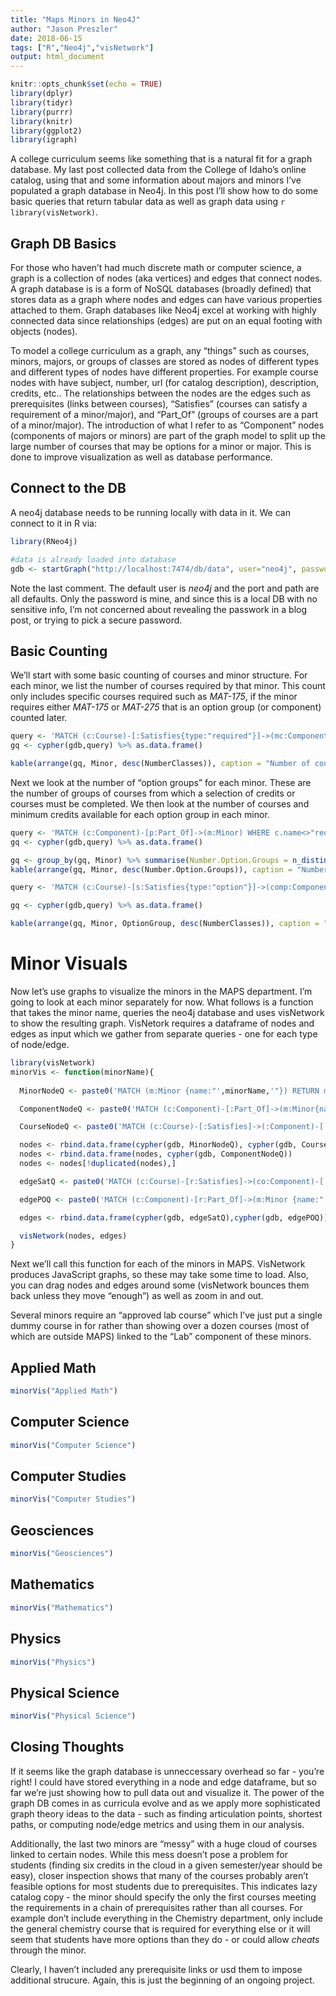 ```yaml
---
title: "Maps Minors in Neo4J"
author: "Jason Preszler"
date: 2018-06-15
tags: ["R","Neo4j","visNetwork"]
output: html_document
---
```


```r
knitr::opts_chunk$set(echo = TRUE)
library(dplyr)
library(tidyr)
library(purrr)
library(knitr)
library(ggplot2)
library(igraph)
```

A college curriculum seems like something that is a natural fit for a graph database. My last post collected data from the College of Idaho's online catalog, using that and some information about majors and minors I've populated a graph database in Neo4j. In this post I'll show how to do some basic queries that return tabular data as well as graph data using `r library(visNetwork)`.

## Graph DB Basics
For those who haven't had much discrete math or computer science, a graph is a collection of nodes (aka vertices) and edges that connect nodes. A graph database is is a form of NoSQL databases (broadly defined) that stores data as a graph where nodes and edges can have various properties attached to them. Graph databases like Neo4j excel at working with highly connected data since relationships (edges) are put on an equal footing with objects (nodes).

To model a college curriculum as a graph, any "things" such as courses, minors, majors, or groups of classes are stored as nodes of different types and different types of nodes have different properties. For example course nodes with have subject, number, url (for catalog description), description, credits, etc.. The relationships between the nodes are the edges such as prerequisites (links between courses), "Satisfies" (courses can satisfy a requirement of a minor/major), and "Part_Of" (groups of courses are a part of a minor/major). The introduction of what I refer to as "Component" nodes (components of majors or minors) are part of the graph model to split up the large number of courses that may be options for a minor or major. This is done to improve visualization as well as database performance. 

## Connect to the DB
A neo4j database needs to be running locally with data in it. We can connect to it in R via:
```r
library(RNeo4j)

#data is already loaded into database
gdb <- startGraph("http://localhost:7474/db/data", user="neo4j", password = "maps") #only the password is DB specific here
```

Note the last comment. The default user is *neo4j* and the port and path are all defaults. Only the password is mine, and since this is a local DB with no sensitive info, I'm not concerned about revealing the passwork in a blog post, or trying to pick a secure password.

## Basic Counting
We'll start with some basic counting of courses and minor structure. For each minor, we list the number of courses required by that minor. This count only includes specific courses required such as *MAT-175*, if the minor requires either *MAT-175* or *MAT-275* that is an option group (or component) counted later.

```r
query <- 'MATCH (c:Course)-[:Satisfies{type:"required"}]->(mc:Component{name:"req"})-[:Part_Of]->(m:Minor) RETURN m.name AS Minor, count(c) AS NumberClasses, sum(toInt(c.minCredits)) AS CreditMin'
gq <- cypher(gdb,query) %>% as.data.frame()

kable(arrange(gq, Minor, desc(NumberClasses)), caption = "Number of courses required for each minor")

```

Next we look at the number of "option groups" for each minor. These are the number of groups of courses from which a selection of credits or courses must be completed. We then look at the number of courses and minimum credits available for each option group in each minor.

```r
query <- 'MATCH (c:Component)-[p:Part_Of]->(m:Minor) WHERE c.name<>"req" RETURN m.name AS Minor, c.name AS OptName'
gq <- cypher(gdb,query) %>% as.data.frame()

gq <- group_by(gq, Minor) %>% summarise(Number.Option.Groups = n_distinct(OptName))
kable(arrange(gq, Minor, desc(Number.Option.Groups)), caption = "Number of Option Groups required for each minor")
```

```r
query <- 'MATCH (c:Course)-[s:Satisfies{type:"option"}]->(comp:Component)-[p:Part_Of]->(m:Minor) RETURN m.name AS Minor, comp.name AS OptionGroup, count(c) AS NumberClasses, sum(toInt(c.minCredits)) AS CreditMin'

gq <- cypher(gdb,query) %>% as.data.frame()

kable(arrange(gq, Minor, OptionGroup, desc(NumberClasses)), caption = "Number of courses for each option group of each minor")
```

# Minor Visuals
Now let's use graphs to visualize the minors in the MAPS department. I'm going to look at each minor separately for now. What follows is a function that takes the minor name, queries the neo4j database and uses visNetwork to show the resulting graph. VisNetork requires a dataframe of nodes and edges as input which we gather from separate queries - one for each type of node/edge.

```r
library(visNetwork)
minorVis <- function(minorName){
  
  MinorNodeQ <- paste0('MATCH (m:Minor {name:"',minorName,'"}) RETURN m.name AS id, m.name AS label, LABELS(m)[0] AS group')

  ComponentNodeQ <- paste0('MATCH (c:Component)-[:Part_Of]->(m:Minor{name:"', minorName,'"}) RETURN c.name AS id, c.name AS label, LABELS(c)[0] AS group')

  CourseNodeQ <- paste0('MATCH (c:Course)-[:Satisfies]->(:Component)-[:Part_Of]->(m:Minor{name:"',minorName,'"}) RETURN c.id AS id, c.id AS label, LABELS(c)[0] AS group')

  nodes <- rbind.data.frame(cypher(gdb, MinorNodeQ), cypher(gdb, CourseNodeQ))
  nodes <- rbind.data.frame(nodes, cypher(gdb, ComponentNodeQ))
  nodes <- nodes[!duplicated(nodes),]

  edgeSatQ <- paste0('MATCH (c:Course)-[r:Satisfies]->(co:Component)-[:Part_Of]->(m:Minor {name:"',minorName,'"}) RETURN c.id AS from, co.name AS to, TYPE(r) AS label')

  edgePOQ <- paste0('MATCH (c:Component)-[r:Part_Of]->(m:Minor {name:"',minorName,'"}) RETURN c.name AS from, m.name AS to, TYPE(r) AS label')

  edges <- rbind.data.frame(cypher(gdb, edgeSatQ),cypher(gdb, edgePOQ))

  visNetwork(nodes, edges)
}
```

Next we'll call this function for each of the minors in MAPS. VisNetwork produces JavaScript graphs, so these may take some time to load. Also, you can drag nodes and edges around some (visNetwork bounces them back unless they move "enough") as well as zoom in and out.

Several minors require an "approved lab course" which I've just put a single dummy course in for rather than showing over a dozen courses (most of which are outside MAPS) linked to the "Lab" component of these minors.

## Applied Math
```r
minorVis("Applied Math")
```

## Computer Science
```r
minorVis("Computer Science")
```

## Computer Studies
```r
minorVis("Computer Studies")
```

## Geosciences
```r
minorVis("Geosciences")
```

## Mathematics
```r
minorVis("Mathematics")
```

## Physics
```r
minorVis("Physics")
```

## Physical Science
```r
minorVis("Physical Science")
```

## Closing Thoughts
If it seems like the graph database is unneccessary overhead so far - you're right! I could have stored everything in a node and edge dataframe, but so far we're just showing how to pull data out and visualize it. The power of the graph DB comes in as curricula evolve and as we apply more sophisticated graph theory ideas to the data - such as finding articulation points, shortest paths, or computing node/edge metrics and using them in our analysis.

Additionally, the last two minors are "messy" with a huge cloud of courses linked to certain nodes. While this mess doesn't pose a problem for students (finding six credits in the cloud in a given semester/year should be easy), closer inspection shows that many of the courses probably aren't feasible options for most students due to prerequisites. This indicates lazy catalog copy - the minor should specify the only the first courses meeting the requirements in a chain of prerequisites rather than all courses. For example don't include everything in the Chemistry department, only include the general chemistry course that is required for everything else or it will seem that students have more options than they do - or could allow *cheats* through the minor.

Clearly, I haven't included any prerequisite links or usd them to impose additional strucure. Again, this is just the beginning of an ongoing project.